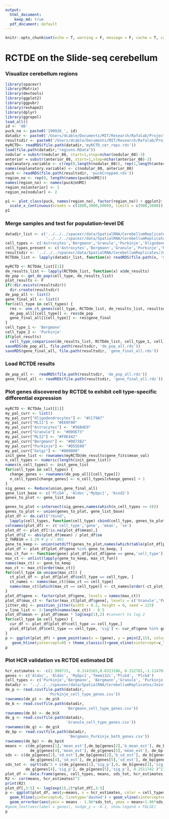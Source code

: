 ```yaml
---
output:  
  html_document:
    keep_md: true
  pdf_document: default
---
```


```r
knitr::opts_chunk$set(echo = T, warning = F, message = F, cache = T, cache.lazy = FALSE, results = 'hide')
```

# RCTDE on the Slide-seq cerebellum

### Visualize cerebellum regions

```r
library(spacexr)
library(Matrix)
library(devtools)
library(ggplot2)
library(ggpubr)
library(reshape2)
library(dplyr)
library(ggrepel)
load_all()
id <- '08'
puck_no <- paste0('190926_', id)
datadir <- paste0('/Users/dcable/Documents/MIT/Research/Rafalab/Projects/spacexr/data/SpatialRNA/CerebellumReplicates/Puck_', '190926_11')
resultsdir <- paste0('/Users/dcable/Documents/MIT/Research/Rafalab/Projects/spacexr/data/SpatialRNA/CerebellumReplicates/Puck_', puck_no)
myRCTD<- readRDS(file.path(datadir,'myRCTD_cer_reps.rds'))
load(file.path(datadir,"regions.RData"))
nodular = substr(nodular_08, start=1,stop=nchar(nodular_08)-3)
anterior = substr(anterior_08, start=1,stop=nchar(anterior_08)-3)
explanatory.variable <- c(rep(0,length(nodular_08)), rep(1,length(anterior_08)))#FILL IN
names(explanatory.variable) <- c(nodular_08, anterior_08)
puck <- readRDS(file.path(resultsdir, 'puckCropped.rds'))
region_no <- rep(0, length(names(puck@nUMI)))
names(region_no) <- names(puck@nUMI)
region_no[anterior] <- 1
region_no[nodular] <- 2

p1 <- plot_class(puck, names(region_no), factor(region_no)) + ggplot2::scale_shape_identity() + ggplot2::theme_classic() + ggplot2::scale_size_identity() + coord_fixed() + theme(legend.position="top")+ guides(colour = guide_legend(override.aes = list(size=2)))+ ggplot2::scale_color_manual("Region",values = c('grey','#009E73','#D55E00'), breaks = c(0,1,2), labels = c('Outside ROI','Anterior','Nodulus'))+
  scale_x_continuous(breaks = c(1000,3000,5000), limits = c(900,5600)) + scale_y_continuous(breaks = c(1000,3000,5000), limits = c(1000,4900))+ geom_segment(aes(x = 1300, y = 1700, xend = 1684.6, yend = 1700), color = "black")+  theme(axis.title.x=element_blank(),axis.text.x=element_blank(),axis.ticks.x=element_blank(), axis.title.y=element_blank(),axis.text.y=element_blank(),axis.ticks.y=element_blank())
p1
```

### Merge samples and test for population-level DE

```r
datadir_list <- c('../../../spacexr/data/SpatialRNA/CerebellumReplicates/Puck_190926_08', '../../../spacexr/data/SpatialRNA/CerebellumReplicates/Puck_190926_09',
                  '../../../spacexr/data/SpatialRNA/CerebellumReplicates/Puck_190926_11')
cell_types <- c('Astrocytes','Bergmann','Granule','Purkinje','Oligodendrocytes')
cell_types_present <- c('Astrocytes','Bergmann','Granule','Purkinje','MLI1','MLI2','Oligodendrocytes')
resultsdir <- '../../../spacexr/data/SpatialRNA/CerebellumReplicates/JointResults/'
RCTDde_list <- lapply(datadir_list, function(x) readRDS(file.path(x, 'myRCTDde.rds')))
```

```r
myRCTD <- RCTDde_list[[1]]
de_results_list <- lapply(RCTDde_list, function(x) x@de_results)
de_pop <- get_de_pop(cell_type, de_results_list)
plot_results <- F
if(!dir.exists(resultsdir))
  dir.create(resultsdir)
de_pop_all <- list()
gene_final_all <- list()
for(cell_type in cell_types) {
  res <- one_ct_genes(cell_type, RCTDde_list, de_results_list, resultsdir, cell_types_present, plot_results = plot_results)
  de_pop_all[[cell_type]] <- res$de_pop
  gene_final_all[[cell_type]] <- res$gene_final
}
cell_type_1 <- 'Bergmann'
cell_type_2 <- 'Purkinje'
if(plot_results)
  cell_type_comparison(de_results_list, RCTDde_list, cell_type_1, cell_type_2, cell_types_present)
saveRDS(de_pop_all, file.path(resultsdir, 'de_pop_all.rds'))
saveRDS(gene_final_all, file.path(resultsdir, 'gene_final_all.rds'))
```

### Load RCTDE results

```r
de_pop_all <-  readRDS(file.path(resultsdir, 'de_pop_all.rds'))
gene_final_all <- readRDS(file.path(resultsdir, 'gene_final_all.rds'))
```

### Plot genes discovered by RCTDE to exhibit cell type-specific differential expression

```r
myRCTD <- RCTDde_list[[1]]
my_pal_curr <- list()
my_pal_curr["Oligodendrocytes"] <- "#CC79A7"
my_pal_curr["MLI1"] <- "#E69F00"
my_pal_curr["Astrocytes"] <- "#56B4E9"
my_pal_curr["Granule"] <- "#009E73"
my_pal_curr["MLI2"] <- "#F0E442"
my_pal_curr["Bergmann"] <- "#0072B2"
my_pal_curr["Purkinje"] <- "#D55E00"
my_pal_curr["Golgi"] <- "#000000"
init_gene_list <- rownames(myRCTD@de_results$gene_fits$mean_val)
n_cell_types <- numeric(length(init_gene_list))
names(n_cell_types) <- init_gene_list
for(cell_type in cell_types) {
  change_genes <- rownames(de_pop_all[[cell_type]])
  n_cell_types[change_genes] <- n_cell_types[change_genes] + 1
}
sig_genes <- Reduce(union,gene_final_all)
gene_list_base <- c('Plcb4', 'Aldoc','Mybpc1', 'Kcnd2') 
genes_to_plot <- gene_list_base

genes_to_plot <-intersect(sig_genes,names(which(n_cell_types >= 4))) 
genes_to_plot <- union(genes_to_plot, gene_list_base)
plot_df <- do.call("rbind",
  lapply(cell_types, function(cell_type) cbind(cell_type, genes_to_plot, de_pop_all[[cell_type]][genes_to_plot,c('mean_est', 'sd_est')])))
colnames(plot_df) <- c('cell_type','gene', 'mean', 'se')
plot_df <- plot_df[!is.na(plot_df$mean),]
plot_df$Z <- abs(plot_df$mean) / plot_df$se
Z_THRESH = 3.29 # p = .001 
gene_to_keep <- union(setdiff(genes_to_plot,names(which(table(plot_df[plot_df$Z > Z_THRESH,'gene']) > 1))), gene_list_base) # remove genes that appear as p < 0.001 in > 1 cell type
plot_df <- plot_df[plot_df$gene %in% gene_to_keep, ]
max_ct_fun <- function(gene) plot_df[plot_df$gene == gene,'cell_type'][which.max(plot_df[plot_df$gene == gene,'Z'])]
max_ct <- unlist(lapply(gene_to_keep, max_ct_fun))
names(max_ct) <- gene_to_keep
max_ct <- max_ct[order(max_ct)]
for(cell_type in unique(max_ct)) {
  ct_plot_df <- plot_df[plot_df$cell_type == cell_type, ]
  ct_names <- names(max_ct)[max_ct == cell_type]
  names(max_ct)[which(max_ct == cell_type)] <- ct_names[order(-ct_plot_df[ct_names,'Z'])]
}
plot_df$gene <- factor(plot_df$gene, levels = names(max_ct))
plot_df$max_ct <- factor(max_ct[plot_df$gene], levels = c('Granule','Purkinje','Bergmann'))
jitter_obj <- position_jitter(width = 0.2, height = 0, seed = 123)
v_line_list <- 2:length(names(max_ct)) - 0.5
plot_df$mean <- plot_df$mean * log(exp(1),2) #convert to log 2
for(cell_type in cell_types) {
  cur_df <- plot_df[plot_df$cell_type == cell_type,]
  plot_df[plot_df$cell_type == cell_type, 'sig'] <- cur_df$gene %in% gene_final_all[[cell_type]]
}
p <- ggplot(plot_df) + geom_point(aes(x = (gene), y = pmin(Z,15), color = cell_type, size = abs(mean), alpha = sig), position = jitter_obj) + 
   geom_hline(yintercept=0) + theme_classic()+geom_vline(xintercept=v_line_list, linetype = 'dotted') + facet_grid(. ~ max_ct, scales = "free_x", space = "free_x") + ylab('Cell type-specific Z-score') + xlab('Gene')+ labs(color = "Cell Type", size = "Estimated DE Magnitude")+ theme(axis.text.x = element_text(size=10,angle=30,hjust = 1)) + ggplot2::scale_color_manual("Cell Type",values = my_pal_curr, breaks = c('Astrocytes','Bergmann','Granule','Purkinje','Oligodendrocytes'), labels = c('Astrocytes','Bergmann','Granule','Purkinje','Oligo')) + scale_alpha_manual("", labels = c('Not significant', 'Significant'), values = c(0.5,1))
p
```
### Plot HCR validation vs RCTDE estimated DE
```r
hcr_estimates <- -c(2.990715,	0.3143165,0.8323186, 0.152781,-1.114702,-0.4867042)
genes <- c('Aldoc', 'Aldoc', 'Mybpc1','Tmem132c','Plcb4', 'Plcb4')
cell_types <- c('Purkinje','Bergmann', 'Bergmann','Granule', 'Purkinje', 'Bergmann')
datadir <- '../../../spacexr/data/SpatialRNA/CerebellumReplicates/JointResults'
de_p <- read.csv(file.path(datadir,
                   'Purkinje_cell_type_genes.csv'))
rownames(de_p) <- de_p$X
de_b <- read.csv(file.path(datadir,
                           'Bergmann_cell_type_genes.csv'))
rownames(de_b) <- de_b$X
de_g <- read.csv(file.path(datadir,
                           'Granule_cell_type_genes.csv'))
rownames(de_g) <- de_g$X
de_bp <- read.csv(file.path(datadir,
                            'Bergmann_Purkinje_both_genes.csv'))
rownames(de_bp) <- de_bp$X
means <- c(de_p[genes[1],'mean_est'],de_bp[genes[2],'b_mean_est'], de_b[genes[3],'mean_est'],
           de_g[genes[4],'mean_est'], de_p[genes[5],'mean_est'], de_bp[genes[6],'b_mean_est'])
sds <- c(de_p[genes[1],'sd_est'],de_bp[genes[2],'b_sd_est'], de_b[genes[3],'sd_est'],
           de_g[genes[4],'sd_est'], de_p[genes[5],'sd_est'], de_bp[genes[6],'b_sd_est'])
sds_tot <- sqrt(sds^2 + c(de_p[genes[1],'sig_p'],0, de_b[genes[3],'sig_p'],
         de_g[genes[4],'sig_p'], de_p[genes[5],'sig_p'], 0.2511742 )^2)
plot_df <- data.frame(genes, cell_types, means, sds_tot, hcr_estimates)
R2 <- cor(means, hcr_estimates)^2
print(R2)
plot_df[,3:5] <- log(exp(1),2)*plot_df[,3:5]
p <- ggplot(plot_df, aes(y=means, x = hcr_estimates, color = cell_types)) + geom_point() + geom_abline(linetype = 'dashed') + 
  geom_hline(yintercept=0, linetype='dashed') + geom_vline(xintercept=0, linetype='dashed')  + theme_classic()  + 
  geom_errorbar(aes(ymin = means - 1.96*sds_tot, ymax = means+1.96*sds_tot)) + xlab('Measured cell type-specific DE using HCR') + ylab('Estimated cell type-specific DE using RCTDE') + geom_label_repel(aes(label = genes),nudge_x = 0.15,na.rm = TRUE, show.legend = FALSE)+ ggplot2::scale_color_manual("Cell Type",values = my_pal_curr[c('Bergmann','Granule','Purkinje')], breaks = c('Bergmann','Granule','Purkinje'), labels = c('Bergmann','Granule','Purkinje'))
#geom_text(aes(label = genes), nudge_y = -0.1, show.legend = FALSE)
p
```

